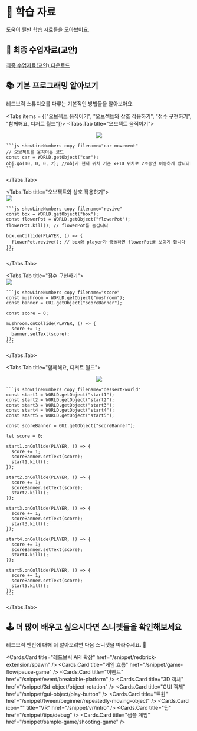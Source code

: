 
# 📝 학습 자료

도움이 될만 학습 자료들을 모아놨어요.

## 📖 최종 수업자료(교안)

<Cards>
  <Callout emoji="🗂️">
    <a href="/files/[SSAFY13기] 수업 자료 (교안)_최종.pdf" download>
      최종 수업자료(교안) 다운로드
    </a>
  </Callout>
</Cards>

## 📚 기본 프로그래밍 알아보기

레드브릭 스튜디오를 다루는 기본적인 방법들을 알아보아요.

<Tabs items = {["오브젝트 움직이기", "오브젝트와 상호 작용하기", "점수 구현하기", "함께해요, 디저트 월드"]}>
  <Tabs.Tab title="오브젝트 움직이기">
    <br />
    <center>![](../../../images/ssafy-move-car.gif)</center>

    ```js showLineNumbers copy filename="car movement"
    // 오브젝트를 움직이는 코드
    const car = WORLD.getObject("car");
    obj.go(10, 0, 0, 2); //obj가 현재 위치 기준 x+10 위치로 2초동안 이동하게 합니다
    ```

  </Tabs.Tab>

  <Tabs.Tab title="오브젝트와 상호 작용하기">
    <br />
    ![](../../../images/ssafy-oncollide-visible.gif)

    ```js showLineNumbers copy filename="revive"
    const box = WORLD.getObject("box");
    const flowerPot = WORLD.getObject("flowerPot");
    flowerPot.kill(); // flowerPot를 숨깁니다

    box.onCollide(PLAYER, () => {
      flowerPot.revive(); // box와 player가 충돌하면 flowerPot를 보이게 합니다
    });
    ```

  </Tabs.Tab>

  <Tabs.Tab title="점수 구현하기">
    <br />
    ![](../../../images/ssafy-oncollide-score.gif)

    ```js showLineNumbers copy filename="score"
    const mushroom = WORLD.getObject("mushroom");
    const banner = GUI.getObject("scoreBanner");

    const score = 0;

    mushroom.onCollide(PLAYER, () => {
      score += 1;
      banner.setText(score);
    });
    ```

  </Tabs.Tab>

  <Tabs.Tab title="함께해요, 디저트 월드">
    <br />
    <center>![](../../../images/ssafy-dessert-world.gif)</center>

    ```js showLineNumbers copy filename="dessert-world"
    const start1 = WORLD.getObject("start1");
    const start2 = WORLD.getObject("start2");
    const start3 = WORLD.getObject("start3");
    const start4 = WORLD.getObject("start4");
    const start5 = WORLD.getObject("start5");

    const scoreBanner = GUI.getObject("scoreBanner");

    let score = 0;

    start1.onCollide(PLAYER, () => {
      score += 1;
      scoreBanner.setText(score);
      start1.kill();
    });

    start2.onCollide(PLAYER, () => {
      score += 1;
      scoreBanner.setText(score);
      start2.kill();
    });

    start3.onCollide(PLAYER, () => {
      score += 1;
      scoreBanner.setText(score);
      start3.kill();
    });

    start4.onCollide(PLAYER, () => {
      score += 1;
      scoreBanner.setText(score);
      start4.kill();
    });

    start5.onCollide(PLAYER, () => {
      score += 1;
      scoreBanner.setText(score);
      start5.kill();
    });
    ```

  </Tabs.Tab>
</Tabs>

## 🕹️ 더 많이 배우고 싶으시다면 스니펫들을 확인해보세요

레드브릭 엔진에 대해 더 알아보려면 다음 스니펫을 따라주세요. 🎉

<Cards>

<Cards.Card
  title="레드브릭 API 확장"
  href="/snippet/redbrick-extension/spawn"
/>
<Cards.Card title="게임 흐름" href="/snippet/game-flow/pause-game" />
<Cards.Card title="이벤트" href="/snippet/event/breakable-platform" />
<Cards.Card title="3D 객체" href="/snippet/3d-object/object-rotation" />
<Cards.Card title="GUI 객체" href="/snippet/gui-object/play-button" />
<Cards.Card
  title="트윈"
  href="/snippet/tween/beginner/repeatedly-moving-object"
/>
<Cards.Card icon="" title="VR" href="/snippet/vr/intro" />
<Cards.Card title="팁" href="/snippet/tips/debug" />
<Cards.Card title="샘플 게임" href="/snippet/sample-game/shooting-game" />

</Cards>
